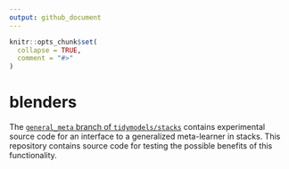 ```yaml
---
output: github_document
---
```


<!-- README.md is generated from README.Rmd. Please edit that file -->

```r
knitr::opts_chunk$set(
  collapse = TRUE,
  comment = "#>"
)
```

# blenders

The [`general_meta` branch of `tidymodels/stacks`](https://github.com/tidymodels/stacks/tree/general-meta) contains experimental source code for an interface to a generalized meta-learner in stacks. This repository contains source code for testing the possible benefits of this functionality.
